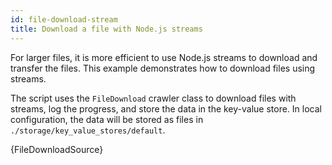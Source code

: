 ```yaml
---
id: file-download-stream
title: Download a file with Node.js streams
---
```



For larger files, it is more efficient to use Node.js streams to download and transfer the files. This example demonstrates how to download files using streams.

The script uses the <ApiLink to="http-crawler/class/FileDownload">`FileDownload`</ApiLink> crawler class to download files with streams, log the progress, and store the data in the key-value store.
In local configuration, the data will be stored as files in `./storage/key_value_stores/default`.

<RunnableCodeBlock className="language-js" type="cheerio">
	{FileDownloadSource}
</RunnableCodeBlock>
